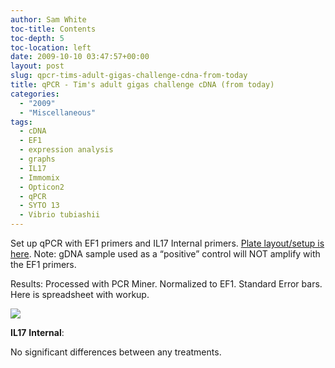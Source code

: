 ```yaml
---
author: Sam White
toc-title: Contents
toc-depth: 5
toc-location: left
date: 2009-10-10 03:47:57+00:00
layout: post
slug: qpcr-tims-adult-gigas-challenge-cdna-from-today
title: qPCR - Tim's adult gigas challenge cDNA (from today)
categories:
  - "2009"
  - "Miscellaneous"
tags:
  - cDNA
  - EF1
  - expression analysis
  - graphs
  - IL17
  - Immomix
  - Opticon2
  - qPCR
  - SYTO 13
  - Vibrio tubiashii
---
```


Set up qPCR with EF1 primers and IL17 Internal primers. [Plate layout/setup is here](https://eagle.fish.washington.edu/Arabidopsis/Notebook%20Workup%20Files/20091009-03.jpg). Note: gDNA sample used as a "positive" control will NOT amplify with the EF1 primers.

Results: Processed with PCR Miner. Normalized to EF1. Standard Error bars. Here is spreadsheet with workup.

![](https://eagle.fish.washington.edu/Arabidopsis/20091009%20IL17%20Internal%20graph.jpg)

**IL17** **Internal**:

No significant differences between any treatments.
